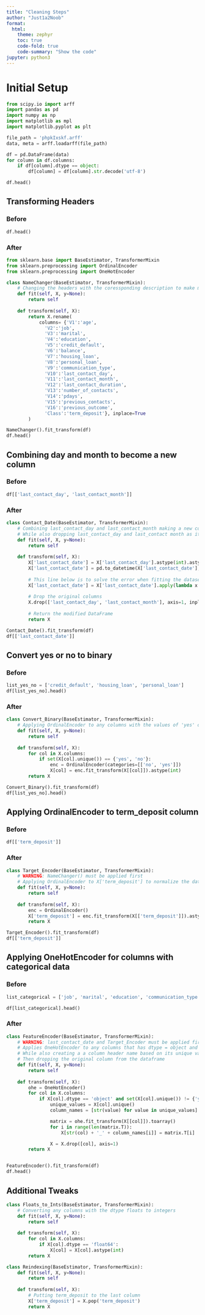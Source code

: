 ```yaml
---
title: "Cleaning Steps"
author: "Just1a2Noob"
format:
  html:
    theme: zephyr
    toc: true
    code-fold: true
    code-summary: "Show the code"
jupyter: python3
---
```


# Initial Setup

```python
from scipy.io import arff
import pandas as pd
import numpy as np
import matplotlib as mpl
import matplotlib.pyplot as plt

file_path = 'phpkIxskf.arff'
data, meta = arff.loadarff(file_path)

df = pd.DataFrame(data)
for column in df.columns:
    if df[column].dtype == object:
        df[column] = df[column].str.decode('utf-8')

df.head()
```

## Transforming Headers

### Before 

```python
df.head()
```

### After

```python
from sklearn.base import BaseEstimator, TransformerMixin
from sklearn.preprocessing import OrdinalEncoder
from sklearn.preprocessing import OneHotEncoder

class NameChanger(BaseEstimator, TransformerMixin):
    # Changing the headers with the coressponding description to make more sense.
    def fit(self, X, y=None):
        return self
    
    def transform(self, X):
        return X.rename(
            columns= {'V1':'age', 
              'V2':'job', 
              'V3':'marital',
              'V4':'education',
              'V5':'credit_default',
              'V6':'balance',
              'V7':'housing_loan',
              'V8':'personal_loan',
              'V9':'communication_type',
              'V10':'last_contact_day',
              'V11':'last_contact_month',
              'V12':'last_contact_duration',
              'V13':'number_of_contacts',
              'V14':'pdays',
              'V15':'previous_contacts',
              'V16':'previous_outcome',
              'Class':'term_deposit'}, inplace=True
        )

NameChanger().fit_transform(df)
df.head()
```

## Combining day and month to become a new column

### Before

```python
df[['last_contact_day', 'last_contact_month']]
```

### After

```python
class Contact_Date(BaseEstimator, TransformerMixin):
    # Combining last_contact_day and last_contact_month making a new column called last_contact_date
    # While also dropping last_contact_day and last_contact month as it is assumed not needed
    def fit(self, X, y=None):
        return self
    
    def transform(self, X):
        X['last_contact_date'] = X['last_contact_day'].astype(int).astype(str) + ' ' + X['last_contact_month'].str.capitalize()
        X['last_contact_date'] = pd.to_datetime(X['last_contact_date'], format='%d %b')
        
        # This line below is to solve the error when fitting the dataset to a Logistic Regression. This changes the date to become ordinal instead of the normal format
        X['last_contact_date'] = X['last_contact_date'].apply(lambda x: x.toordinal())
        
        # Drop the original columns
        X.drop(['last_contact_day', 'last_contact_month'], axis=1, inplace=True)
        
        # Return the modified DataFrame
        return X

Contact_Date().fit_transform(df)
df[['last_contact_date']]
```

## Convert yes or no to binary 

### Before

```python
list_yes_no = ['credit_default', 'housing_loan', 'personal_loan']
df[list_yes_no].head()
```

### After

```python
class Convert_Binary(BaseEstimator, TransformerMixin):
    # Applying OrdinalEncoder to any columns with the values of 'yes' or 'no'
    def fit(self, X, y=None):
        return self
    
    def transform(self, X):
        for col in X.columns:
            if set(X[col].unique()) == {'yes', 'no'}:
                enc = OrdinalEncoder(categories=[['no', 'yes']])
                X[col] = enc.fit_transform(X[[col]]).astype(int)
        return X

Convert_Binary().fit_transform(df)
df[list_yes_no].head()
```

## Applying OrdinalEncoder to term_deposit column

### Before

```python
df[['term_deposit']]
```

### After

```python
class Target_Encoder(BaseEstimator, TransformerMixin):
    # WARNING: NameChanger() must be applied first
    # Applying OrdinalEncoder to X['term_deposit'] to normalize the data
    def fit(self, X, y=None):
        return self
        
    def transform(self, X):
        enc = OrdinalEncoder()
        X['term_deposit'] = enc.fit_transform(X[['term_deposit']]).astype(int)
        return X

Target_Encoder().fit_transform(df)
df[['term_deposit']]
```

## Applying OneHotEncoder for columns with categorical data

### Before

```python
list_categorical = ['job', 'marital', 'education', 'communication_type']

df[list_categorical].head()
```

### After 

```python
class FeatureEncoder(BaseEstimator, TransformerMixin):
    # WARNING: last_contact_date and Target_Encoder must be applied first
    # Applies OneHotEncoder to any columns that has dtype = object and does NOT have 'yes' or 'no values
    # While also creating a a column header name based on its unique values + original column header name
    # Then dropping the original column from the dataframe
    def fit(self, X, y=None):
        return self
    
    def transform(self, X):
        ohe = OneHotEncoder()
        for col in X.columns:
            if X[col].dtype == 'object' and set(X[col].unique()) != {'yes', 'no'}:
                unique_values = X[col].unique()
                column_names = [str(value) for value in unique_values]

                matrix = ohe.fit_transform(X[[col]]).toarray()
                for i in range(len(matrix.T)):
                    X[str(col) + '_' + column_names[i]] = matrix.T[i]

                X = X.drop([col], axis=1)
        return X


FeatureEncoder().fit_transform(df)
df.head()
```

## Additional Tweaks

```python
class Floats_to_Ints(BaseEstimator, TransformerMixin):
    # Converting any columns with the dtype floats to integers
    def fit(self, X, y=None):
        return self
        
    def transform(self, X):
        for col in X.columns:
            if X[col].dtype == 'float64':
                X[col] = X[col].astype(int)
        return X

class Reindexing(BaseEstimator, TransformerMixin):
    def fit(self, X, y=None):
        return self
    
    def transform(self, X):
        # Putting term_deposit to the last column
        X['term_deposit'] = X.pop('term_deposit')
        return X
```
